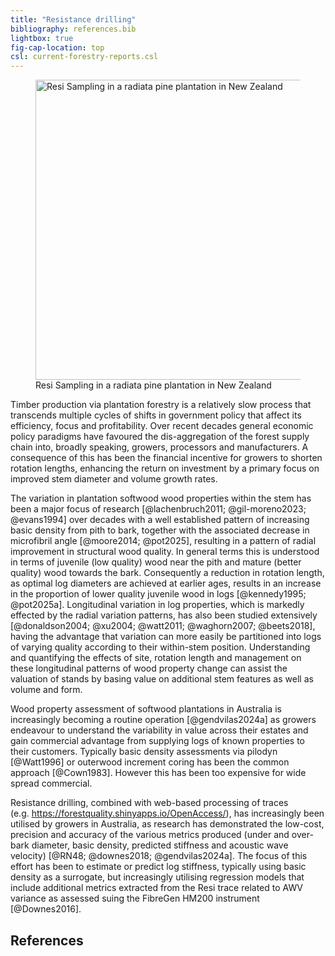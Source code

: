 ```yaml
---
title: "Resistance drilling"
bibliography: references.bib
lightbox: true
fig-cap-location: top
csl: current-forestry-reports.csl
---
```


![Resi Sampling in a radiata pine plantation in New Zealand](./images/Resi_Marco.jpg){width="5in" fig-align="left"}

Timber production via plantation forestry is a relatively slow process that transcends multiple cycles of shifts in government policy that affect its efficiency, focus and profitability. Over recent decades general economic policy paradigms have favoured the dis-aggregation of the forest supply chain into, broadly speaking, growers, processors and manufacturers. A consequence of this has been the financial incentive for growers to shorten rotation lengths, enhancing the return on investment by a primary focus on improved stem diameter and volume growth rates.

The variation in plantation softwood wood properties within the stem has been a major focus of research [@lachenbruch2011; @gil-moreno2023; @evans1994] over decades with a well established pattern of increasing basic density from pith to bark, together with the associated decrease in microfibril angle [@moore2014; @pot2025], resulting in a pattern of radial improvement in structural wood quality. In general terms this is understood in terms of juvenile (low quality) wood near the pith and mature (better quality) wood towards the bark. Consequently a reduction in rotation length, as optimal log diameters are achieved at earlier ages, results in an increase in the proportion of lower quality juvenile wood in logs [@kennedy1995; @pot2025a]. Longitudinal variation in log properties, which is markedly effected by the radial variation patterns, has also been studied extensively [@donaldson2004; @xu2004; @watt2011; @waghorn2007; @beets2018], having the advantage that variation can more easily be partitioned into logs of varying quality according to their within-stem position. Understanding and quantifying the effects of site, rotation length and management on these longitudinal patterns of wood property change can assist the valuation of stands by basing value on additional stem features as well as volume and form.

Wood property assessment of softwood plantations in Australia is increasingly becoming a routine operation [@gendvilas2024a] as growers endeavour to understand the variability in value across their estates and gain commercial advantage from supplying logs of known properties to their customers. Typically basic density assessments via pilodyn [@Watt1996] or outerwood increment coring has been the common approach [@Cown1983]. However this has been too expensive for wide spread commercial.

Resistance drilling, combined with web-based processing of traces (e.g. <https://forestquality.shinyapps.io/OpenAccess/>), has increasingly been utilised by growers in Australia, as research has demonstrated the low-cost, precision and accuracy of the various metrics produced (under and over-bark diameter, basic density, predicted stiffness and acoustic wave velocity) [@RN48; @downes2018; @gendvilas2024a]. The focus of this effort has been to estimate or predict log stiffness, typically using basic density as a surrogate, but increasingly utilising regression models that include additional metrics extracted from the Resi trace related to AWV variance as assessed suing the FibreGen HM200 instrument [@Downes2016].

## References
